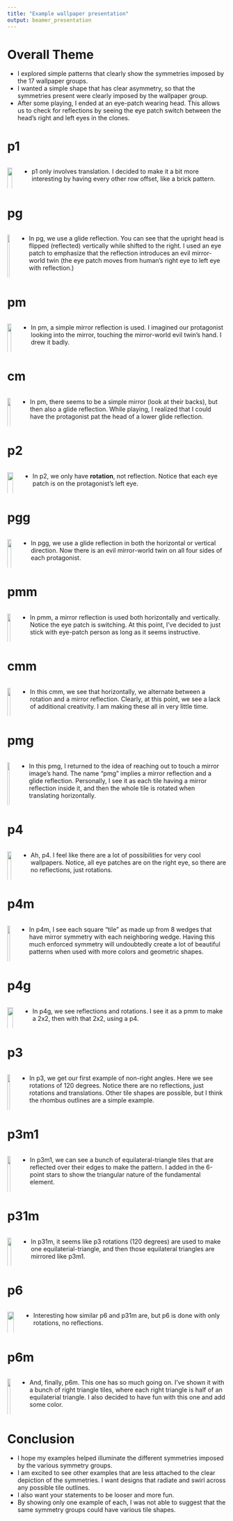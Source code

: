 ```yaml
---
title: "Example wallpaper presentation"
output: beamer_presentation
---
```



# Overall Theme

* I explored simple patterns that clearly show the symmetries imposed by the 17 wallpaper groups.
* I wanted a simple shape that has clear asymmetry, so that the symmetries present were clearly imposed by the wallpaper group.
* After some playing, I ended at an eye-patch wearing head. This allows us to check for reflections by seeing the eye patch switch between the head's right and left eyes in the clones.
    
# p1

::: columns
:::: column
![](images/p1_faces.png){width=100%}
::::
:::: column
* p1 only involves translation. I decided to make it a bit more interesting by having every other row offset, like a brick pattern.
::::
:::


# pg 

::: columns
:::: column
![](images/pg_eyepatch.png){width=100%}
::::
:::: column
* In pg, we use a glide reflection. You can see that the upright head is flipped (reflected) vertically while shifted to the right. I used an eye patch to emphasize that the reflection introduces an evil mirror-world twin (the eye patch moves from human's right eye to left eye with reflection.) 
::::
:::

# pm

::: columns
:::: column
![](images/pm_arms.png){width=100%}
::::
:::: column
* In pm, a simple mirror reflection is used. I imagined our protagonist looking into the mirror, touching the mirror-world evil twin's hand. I drew it badly.
::::
:::

# cm

::: columns
:::: column
![](images/cm_pat_heads.png){width=100%}
::::
:::: column
* In pm, there seems to be a simple mirror (look at their backs), but then also a glide reflection. While playing, I realized that I could have the protagonist pat the head of a lower glide reflection.
::::
:::

# p2

::: columns
:::: column
![](images/p2_overhead.png){width=100%}
::::
:::: column
* In p2, we only have **rotation**, not reflection. Notice that each eye patch is on the protagonist's left eye.
::::
:::


# pgg

::: columns
:::: column
![](images/pgg_eyepatch.png){width=100%}
::::
:::: column
* In pgg, we use a glide reflection in both the horizontal or vertical direction. Now there is an evil mirror-world twin on all four sides of each protagonist. 
::::
:::


# pmm

::: columns
:::: column
![](images/pmm_heads.png){width=100%}
::::
:::: column
* In pmm, a mirror reflection is used both horizontally and vertically. Notice the eye patch is switching. At this point, I've decided to just stick with eye-patch person as long as it seems instructive.
::::
:::

# cmm

::: columns
:::: column
![](images/cmm_heads.png){width=100%}
::::
:::: column
* In this cmm, we see that horizontally, we alternate between a rotation and a mirror reflection. Clearly, at this point, we see a lack of additional creativity. I am making these all in very little time.
::::
:::

# pmg

::: columns
:::: column
![](images/pmg_hello.png){width=100%}
::::
:::: column
* In this pmg, I returned to the idea of reaching out to touch a mirror image's hand. The name "pmg" implies a mirror reflection and a glide reflection. Personally, I see it as each tile having a mirror reflection inside it, and then the whole tile is rotated when translating horizontally.
::::
:::

# p4

::: columns
:::: column
![](images/p4_heads.png){width=100%}
::::
:::: column
* Ah, p4. I feel like there are a lot of possibilities for very cool wallpapers. Notice, all eye patches are on the right eye, so there are no reflections, just rotations.
::::
:::

# p4m

::: columns
:::: column
![](images/p4m_crawl.png){width=100%}
::::
:::: column
* In p4m, I see each square "tile" as made up from 8 wedges that have mirror symmetry with each neighboring wedge. Having this much enforced symmetry will undoubtedly create a lot of beautiful patterns when used with more colors and geometric shapes.
::::
:::


# p4g

::: columns
:::: column
![](images/p4g_heads.png){width=100%}
::::
:::: column
* In p4g, we see reflections and rotations. I see it as a pmm to make a 2x2, then with that 2x2, using a p4.
::::
:::

# p3

::: columns
:::: column
![](images/p3_tiles.png){width=100%}
::::
:::: column
* In p3, we get our first example of non-right angles. Here we see rotations of 120 degrees. Notice there are no reflections, just rotations and translations. Other tile shapes are possible, but I think the rhombus outlines are a simple example.
::::
:::

# p3m1

::: columns
:::: column
![](images/p3m1_heads.png){width=100%}
::::
:::: column
* In p3m1, we can see a bunch of equilateral-triangle tiles that are reflected over their edges to make the pattern. I added in the 6-point stars to show the triangular nature of the fundamental element.
::::
:::

# p31m

::: columns
:::: column
![](images/p31m_heads.png){width=100%}
::::
:::: column
* In p31m, it seems like p3 rotations (120 degrees) are used to make one equilaterial-triangle, and then those equilateral triangles are mirrored like p3m1.
::::
:::

# p6

::: columns
:::: column
![](images/p6_heads.png){width=100%}
::::
:::: column
* Interesting how similar p6 and p31m are, but p6 is done with only rotations, no reflections.
::::
:::


# p6m

::: columns
:::: column
![](images/p6m_heads.png){width=100%}
::::
:::: column
* And, finally, p6m. This one has so much going on. I've shown it with a bunch of right triangle tiles, where each right triangle is half of an equilaterial triangle. I also decided to have fun with this one and add some color.
::::
:::

# Conclusion

* I hope my examples helped illuminate the different symmetries imposed by the various symmetry groups.
* I am excited to see other examples that are less attached to the clear depiction of the symmetries. I want designs that radiate and swirl across any possible tile outlines.
* I also want your statements to be looser and more fun.
* By showing only one example of each, I was not able to suggest that the same symmetry groups could have various tile shapes.



















